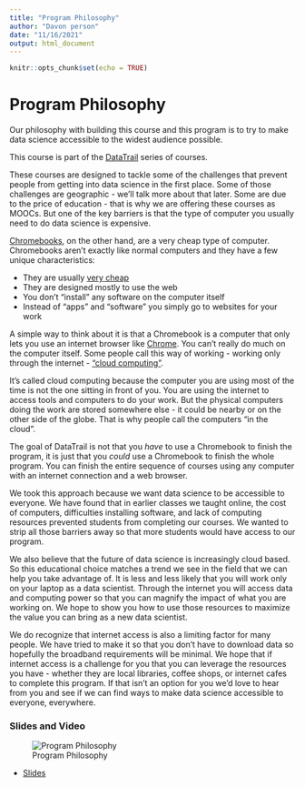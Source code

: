 ```yaml
---
title: "Program Philosophy"
author: "Davon person"
date: "11/16/2021"
output: html_document
---
```


```r
knitr::opts_chunk$set(echo = TRUE)
```

# Program Philosophy

Our philosophy with building this course and this program is to try to make data science accessible to the widest audience possible. 

This course is part of the [DataTrail](https://www.DataTrail.org/) series of courses. 

These courses are designed to tackle some of the challenges that prevent people from getting into data science in the first place. Some of those challenges are geographic - we'll talk more about that later. Some are due to the price of education - that is why we are offering these courses as MOOCs. But one of the key barriers is that the type of computer you usually need to do data science is expensive. 


[Chromebooks](https://www.google.com/chromebook/), on the other hand, are a very cheap type of computer. Chromebooks aren't exactly like normal computers and they have a few unique characteristics:

* They are usually [very cheap](https://www.google.com/chromebook/find-yours/)
* They are designed mostly to use the web
* You don't "install" any software on the computer itself
* Instead of "apps" and "software" you simply go to websites for your work

A simple way to think about it is that a Chromebook is a computer that only lets you use an internet browser like [Chrome](https://www.google.com/chrome/). You can't really do much on the computer itself. Some people call this way of working - working only through the internet - ["cloud computing"](https://en.wikipedia.org/wiki/Cloud_computing).

It's called cloud computing because the computer you are using most of the time is not the one sitting in front of you. You are using the internet to access tools and computers to do your work. But the physical computers doing the work are stored somewhere else - it could be nearby or on the other side of the globe. That is why people call the computers "in the cloud".

The goal of DataTrail is not that you _have_ to use a Chromebook to finish the program, it is just that you _could_ use a Chromebook to finish the whole program. You can finish the entire sequence of courses using any computer with an internet connection and a web browser. 

We took this approach because we want data science to be accessible to everyone. We have found that in earlier classes we taught online, the cost of computers, difficulties installing software, and lack of computing resources prevented students from completing our courses. We wanted to strip all those barriers away so that more students would have access to our program.

We also believe that the future of data science is increasingly cloud based. So this educational choice matches a trend we see in the field that we can help you take advantage of. It is less and less likely that you will work only on your laptop as a data scientist. Through the internet you will access data and computing power so that you can magnify the impact of what you are working on. We hope to show you how to use those resources to maximize the value you can bring as a new data scientist. 

We do recognize that internet access is also a limiting factor for many people. We have tried to make it so that you don't have to download data so hopefully the broadband requirements will be minimal. We hope that if internet access is a challenge for you that you can leverage the resources you have - whether they are local libraries, coffee shops, or internet cafes to complete this program. If that isn't an option for you we'd love to hear from you and see if we can find ways to make data science accessible to everyone, everywhere. 


### Slides and Video

![Program Philosophy](https://youtu.be/7yZBE_FAeYY)

* [Slides](https://docs.google.com/presentation/d/1s7sLqa0GAUqVaD9TE63ntBKJfXm2Ac2dG90G_41egLI/edit?usp=sharing)


